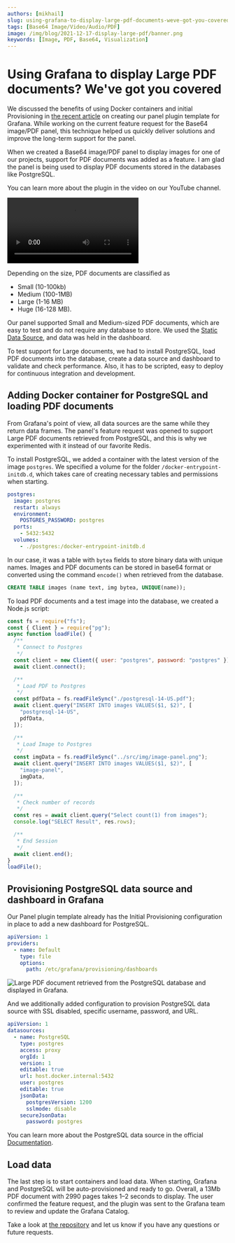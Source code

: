 ```yaml
---
authors: [mikhail]
slug: using-grafana-to-display-large-pdf-documents-weve-got-you-covered-4e654e8d4bce/
tags: [Base64 Image/Video/Audio/PDF]
image: /img/blog/2021-12-17-display-large-pdf/banner.png
keywords: [Image, PDF, Base64, Visualization]
---
```



# Using Grafana to display Large PDF documents? We've got you covered

We discussed the benefits of using Docker containers and initial Provisioning in [the recent article](/blog/display-base64-encoded-images-from-any-data-source-on-your-dashboard-398a99ba5b5e) on creating our panel plugin template for Grafana. While working on the current feature request for the Base64 image/PDF panel, this technique helped us quickly deliver solutions and improve the long-term support for the panel.

<!--truncate-->

When we created a Base64 image/PDF panel to display images for one of our projects, support for PDF documents was added as a feature. I am glad the panel is being used to display PDF documents stored in the databases like PostgreSQL.

You can learn more about the plugin in the video on our YouTube channel.

<Video
  src="https://www.youtube.com/embed/1_bgLSehjhg"
  title="Images, PDFs, Video, Live Camera Feed on Grafana Dashboard."
/>

Depending on the size, PDF documents are classified as

- Small (10-100kb)
- Medium (100-1MB)
- Large (1-16 MB)
- Huge (16-128 MB).

Our panel supported Small and Medium-sized PDF documents, which are easy to test and do not require any database to store. We used the [Static Data Source](/plugins/volkovlabs-static-datasource), and data was held in the dashboard.

To test support for Large documents, we had to install PostgreSQL, load PDF documents into the database, create a data source and dashboard to validate and check performance. Also, it has to be scripted, easy to deploy for continuous integration and development.

## Adding Docker container for PostgreSQL and loading PDF documents

From Grafana's point of view, all data sources are the same while they return data frames. The panel's feature request was opened to support Large PDF documents retrieved from PostgreSQL, and this is why we experimented with it instead of our favorite Redis.

To install PostgreSQL, we added a container with the latest version of the image `postgres`. We specified a volume for the folder `/docker-entrypoint-initdb.d`, which takes care of creating necessary tables and permissions when starting.

```yaml
postgres:
  image: postgres
  restart: always
  environment:
    POSTGRES_PASSWORD: postgres
  ports:
    - 5432:5432
  volumes:
    - ./postgres:/docker-entrypoint-initdb.d
```

In our case, it was a table with `bytea` fields to store binary data with unique names. Images and PDF documents can be stored in base64 format or converted using the command `encode()` when retrieved from the database.

```sql
CREATE TABLE images (name text, img bytea, UNIQUE(name));
```

To load PDF documents and a test image into the database, we created a Node.js script:

```js
const fs = require("fs");
const { Client } = require("pg");
async function loadFile() {
  /**
   * Connect to Postgres
   */
  const client = new Client({ user: "postgres", password: "postgres" });
  await client.connect();

  /**
   * Load PDF to Postgres
   */
  const pdfData = fs.readFileSync("./postgresql-14-US.pdf");
  await client.query("INSERT INTO images VALUES($1, $2)", [
    "postgresql-14-US",
    pdfData,
  ]);

  /**
   * Load Image to Postgres
   */
  const imgData = fs.readFileSync("../src/img/image-panel.png");
  await client.query("INSERT INTO images VALUES($1, $2)", [
    "image-panel",
    imgData,
  ]);

  /**
   * Check number of records
   */
  const res = await client.query("Select count(1) from images");
  console.log("SELECT Result", res.rows);

  /**
   * End Session
   */
  await client.end();
}
loadFile();
```

## Provisioning PostgreSQL data source and dashboard in Grafana

Our Panel plugin template already has the Initial Provisioning configuration in place to add a new dashboard for PostgreSQL.

```yaml
apiVersion: 1
providers:
  - name: Default
    type: file
    options:
      path: /etc/grafana/provisioning/dashboards
```

<Image
  title="Large PDF document retrieved from the PostgreSQL database and displayed in Grafana."
  src="/img/blog/2021-12-17-display-large-pdf/panel.png"
/>

And we additionally added configuration to provision PostgreSQL data source with SSL disabled, specific username, password, and URL.

```yaml
apiVersion: 1
datasources:
  - name: PostgreSQL
    type: postgres
    access: proxy
    orgId: 1
    version: 1
    editable: true
    url: host.docker.internal:5432
    user: postgres
    editable: true
    jsonData:
      postgresVersion: 1200
      sslmode: disable
    secureJsonData:
      password: postgres
```

You can learn more about the PostgreSQL data source in the official [Documentation](https://grafana.com/docs/grafana/latest/datasources/postgres/).

## Load data

The last step is to start containers and load data. When starting, Grafana and PostgreSQL will be auto-provisioned and ready to go. Overall, a 13Mb PDF document with 2990 pages takes 1–2 seconds to display. The user confirmed the feature request, and the plugin was sent to the Grafana team to review and update the Grafana Catalog.

Take a look at [the repository](https://github.com/VolkovLabs/volkovlabs-image-panel) and let us know if you have any questions or future requests.
